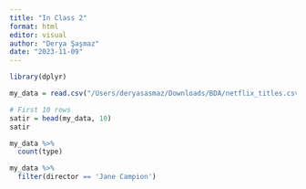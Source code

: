 ```yaml
---
title: "In Class 2"
format: html
editor: visual
author: "Derya Şaşmaz"
date: "2023-11-09"
---
```


```r
library(dplyr)

my_data = read.csv("/Users/deryasasmaz/Downloads/BDA/netflix_titles.csv")

# First 10 rows
satir = head(my_data, 10)
satir
```

```r
my_data %>% 
  count(type)
```

```r
my_data %>%
  filter(director == 'Jane Campion') 
```
